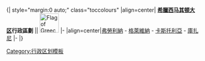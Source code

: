 <br clear=all>
{| style="margin:0 auto;" class="toccolours"
|align=center| '''[[希臘]][[西马其顿大区]]行政區劃''' || [[File:Flag of Greece.svg|50px|Flag of Greece]]
|-
|align=center|[[弗勞利納]] - [[格萊維納]] - [[卡斯托利亞]] - [[庫扎尼]] 
|-
|}

<noinclude>[[Category:行政区划模板]]</noinclude>